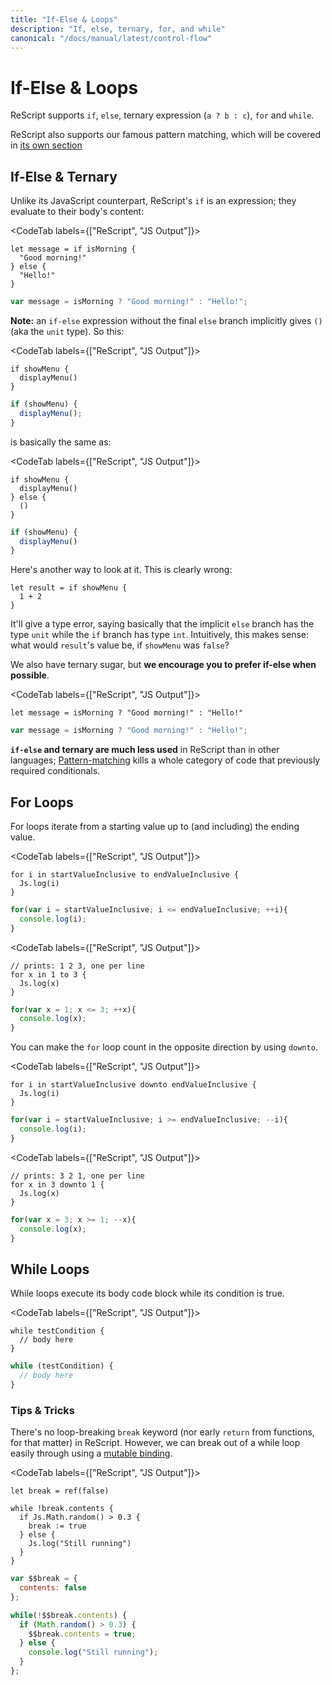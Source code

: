 ```yaml
---
title: "If-Else & Loops"
description: "If, else, ternary, for, and while"
canonical: "/docs/manual/latest/control-flow"
---
```


# If-Else & Loops

ReScript supports `if`, `else`, ternary expression (`a ? b : c`), `for` and `while`.

ReScript also supports our famous pattern matching, which will be covered in [its own section](pattern-matching-destructuring.md)

## If-Else & Ternary

Unlike its JavaScript counterpart, ReScript's `if` is an expression; they evaluate to their body's content:

<CodeTab labels={["ReScript", "JS Output"]}>

```res
let message = if isMorning {
  "Good morning!"
} else {
  "Hello!"
}
```
```js
var message = isMorning ? "Good morning!" : "Hello!";
```

</CodeTab>

**Note:** an `if-else` expression without the final `else` branch implicitly gives `()` (aka the `unit` type). So this:

<CodeTab labels={["ReScript", "JS Output"]}>

```res
if showMenu {
  displayMenu()
}
```
```js
if (showMenu) {
  displayMenu();
}
```

</CodeTab>

is basically the same as:

<CodeTab labels={["ReScript", "JS Output"]}>

```res
if showMenu {
  displayMenu()
} else {
  ()
}
```
```js
if (showMenu) {
  displayMenu()
}
```

</CodeTab>

Here's another way to look at it. This is clearly wrong:

```res
let result = if showMenu {
  1 + 2
}
```

It'll give a type error, saying basically that the implicit `else` branch has the type `unit` while the `if` branch has type `int`. Intuitively, this makes sense: what would `result`'s value be, if `showMenu` was `false`?

We also have ternary sugar, but **we encourage you to prefer if-else when possible**.

<CodeTab labels={["ReScript", "JS Output"]}>

```res
let message = isMorning ? "Good morning!" : "Hello!"
```
```js
var message = isMorning ? "Good morning!" : "Hello!";
```

</CodeTab>

**`if-else` and ternary are much less used** in ReScript than in other languages; [Pattern-matching](pattern-matching-destructuring.md) kills a whole category of code that previously required conditionals.

## For Loops

For loops iterate from a starting value up to (and including) the ending value.

<CodeTab labels={["ReScript", "JS Output"]}>

```res
for i in startValueInclusive to endValueInclusive {
  Js.log(i)
}
```
```js
for(var i = startValueInclusive; i <= endValueInclusive; ++i){
  console.log(i);
}
```

</CodeTab>

<CodeTab labels={["ReScript", "JS Output"]}>

```res example
// prints: 1 2 3, one per line
for x in 1 to 3 {
  Js.log(x)
}
```
```js
for(var x = 1; x <= 3; ++x){
  console.log(x);
}
```

</CodeTab>

You can make the `for` loop count in the opposite direction by using `downto`.

<CodeTab labels={["ReScript", "JS Output"]}>

```res
for i in startValueInclusive downto endValueInclusive {
  Js.log(i)
}
```
```js
for(var i = startValueInclusive; i >= endValueInclusive; --i){
  console.log(i);
}
```

</CodeTab>

<CodeTab labels={["ReScript", "JS Output"]}>

```res example
// prints: 3 2 1, one per line
for x in 3 downto 1 {
  Js.log(x)
}
```
```js
for(var x = 3; x >= 1; --x){
  console.log(x);
}
```

</CodeTab>

## While Loops

While loops execute its body code block while its condition is true.

<CodeTab labels={["ReScript", "JS Output"]}>

```res
while testCondition {
  // body here
}
```
```js
while (testCondition) {
  // body here
}
```

</CodeTab>

### Tips & Tricks

There's no loop-breaking `break` keyword (nor early `return` from functions, for that matter) in ReScript. However, we can break out of a while loop easily through using a [mutable binding](mutation.md).

<CodeTab labels={["ReScript", "JS Output"]}>

```res example
let break = ref(false)

while !break.contents {
  if Js.Math.random() > 0.3 {
    break := true
  } else {
    Js.log("Still running")
  }
}
```
```js
var $$break = {
  contents: false
};

while(!$$break.contents) {
  if (Math.random() > 0.3) {
    $$break.contents = true;
  } else {
    console.log("Still running");
  }
};
```

</CodeTab>
